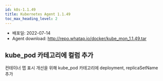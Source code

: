 ```yaml
---
id: k8s-1.1.49
title: Kubernetes Agent 1.1.49
toc_max_heading_level: 2
---
```



* 배포일: 2022-07-14
* Agent download: http://repo.whatap.io/docker/kube_mon_1.1.49.tar

## kube_pod 카테고리에 컬럼 추가

컨테이너 맵 표시 개선을 위해 kube_pod 카테고리에 deployment, replicaSetName 추가